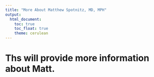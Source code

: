 ```yaml
---
title: "More About Matthew Spotnitz, MD, MPH"
output: 
  html_document:
    toc: true
    toc_float: true
    theme: cerulean
---
```


# Ths will provide more information about Matt.